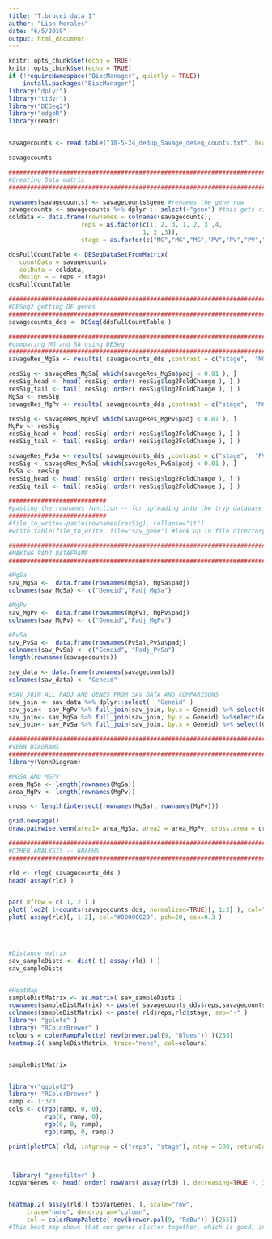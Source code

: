 ```yaml
---
title: "T.brucei data 1"
author: "Lian Morales"
date: "6/5/2019"
output: html_document
---
```


```r
knitr::opts_chunk$set(echo = TRUE)
knitr::opts_chunk$set(echo = TRUE)
if (!requireNamespace("BiocManager", quietly = TRUE))
    install.packages("BiocManager")
library("dplyr")
library("tidyr")
library("DESeq2")
library("edgeR")
library(readr)


savagecounts <- read.table("18-5-24_dedup_Savage_deseq_counts.txt", header = TRUE)

savagecounts

```

```r
#########################################################################################################################
#Creating Data matrix 
#########################################################################################################################

rownames(savagecounts) <- savagecounts$gene #renames the gene row
savagecounts <- savagecounts %>% dplyr :: select(-"gene") #this gets rid of the name gene in table
coldata <- data.frame(rownames = colnames(savagecounts),
                    reps = as.factor(c(1, 2, 3, 1, 2, 3 ,4,
                                     1, 2 ,3)), 
                    stage = as.factor(c("MG","MG","MG","PV","PV","PV","PV","SA","SA","SA")))

ddsFullCountTable <- DESeqDataSetFromMatrix(
   countData = savagecounts,
   colData = coldata,
   design = ~ reps + stage)
ddsFullCountTable

```

```r
#########################################################################################################################
#DESeq2 getting DE genes
#########################################################################################################################
savagecounts_dds <- DESeq(ddsFullCountTable )

```


```r
#########################################################################################################################
#comparing MG and SA using DESeq
#########################################################################################################################
savageRes_MgSa <- results( savagecounts_dds ,contrast = c("stage",  "MG","SA"))

resSig <- savageRes_MgSa[ which(savageRes_MgSa$padj < 0.01 ), ]
resSig_head <- head( resSig[ order( resSig$log2FoldChange ), ] )
resSig_tail <- tail( resSig[ order( resSig$log2FoldChange ), ] )
MgSa <- resSig
savageRes_MgPv <- results( savagecounts_dds ,contrast = c("stage",  "MG","PV"))

resSig <- savageRes_MgPv[ which(savageRes_MgPv$padj < 0.01 ), ]
MgPv <- resSig
resSig_head <- head( resSig[ order( resSig$log2FoldChange ), ] )
resSig_tail <- tail( resSig[ order( resSig$log2FoldChange ), ] )

savageRes_PvSa <- results( savagecounts_dds ,contrast = c("stage",  "PV","SA"))
resSig <- savageRes_PvSa[ which(savageRes_PvSa$padj < 0.01 ), ]
PvSa <- resSig
resSig_head <- head( resSig[ order( resSig$log2FoldChange ), ] )
resSig_tail <- tail( resSig[ order( resSig$log2FoldChange ), ] )

###########################
#pasting the rownames function -- for uploading into the tryp database
###########################
#file_to_write<-paste(rownames(resSig), collapse="\t")
#write.table(file_to_write, file="sav_gene") #look up in file directory, then delete quotation marks as well as the first rows that are not genes


```


```r
#########################################################################################################################
#MAKING PADJ DATAFRAME
#########################################################################################################################

#MgSa
sav_MgSa <-  data.frame(rownames(MgSa), MgSa$padj)
colnames(sav_MgSa) <- c("Geneid","Padj_MgSa")

#MgPv
sav_MgPv <-  data.frame(rownames(MgPv), MgPv$padj)
colnames(sav_MgPv) <- c("Geneid","Padj_MgPv")

#PvSa
sav_PvSa <-  data.frame(rownames(PvSa),PvSa$padj)
colnames(sav_PvSa) <- c("Geneid", "Padj_PvSa")
length(rownames(savagecounts))

sav_data <- data.frame(rownames(savagecounts))
colnames(sav_data) <- "Geneid"

#SAV_JOIN ALL PADJ AND GENES FROM SAV DATA AND COMPARISONS
sav_join <- sav_data %>% dplyr::select(  "Geneid" )
sav_join<- sav_MgPv %>% full_join(sav_join, by.x = Geneid) %>% select(Geneid,Padj_MgPv)
sav_join<- sav_MgSa %>% full_join(sav_join, by.x = Geneid) %>%select(Geneid,Padj_MgPv,Padj_MgSa)
sav_join<- sav_PvSa %>% full_join(sav_join, by.x = Geneid) %>% select(Geneid,Padj_MgPv,Padj_MgSa,Padj_PvSa)

```


```r

#########################################################################################################################
#VENN DIAGRAMS
#########################################################################################################################
library(VennDiagram)

#MGSA AND MGPV
area_MgSa <- length(rownames(MgSa))
area_MgPv <- length(rownames(MgPv))

cross <- length(intersect(rownames(MgSa), rownames(MgPv)))

grid.newpage()
draw.pairwise.venn(area1= area_MgSa, area2 = area_MgPv, cross.area = cross, category = c("MgSa","MgPv"),lty = rep("blank",2),fill = c("light blue", "light green"))

```





```r
#########################################################################################################################
#OTHER ANALYSIS -- GRAPHS
#########################################################################################################################

rld <- rlog( savagecounts_dds )
head( assay(rld) )


par( mfrow = c( 1, 2 ) )
plot( log2( 1+counts(savagecounts_dds, normalized=TRUE)[, 1:2] ), col="#00000020", pch=20, cex=0.3 )
plot( assay(rld)[, 1:2], col="#00000020", pch=20, cex=0.3 )




#Distance matrix
sav_sampleDists <- dist( t( assay(rld) ) )
sav_sampleDists


#HeatMap
sampleDistMatrix <- as.matrix( sav_sampleDists )
rownames(sampleDistMatrix) <- paste( savagecounts_dds$reps,savagecounts_dds$stage, sep="-" )
colnames(sampleDistMatrix) <- paste( rld$reps,rld$stage, sep="-" )
library( "gplots" )
library( "RColorBrewer" )
colours = colorRampPalette( rev(brewer.pal(9, "Blues")) )(255)
heatmap.2( sampleDistMatrix, trace="none", col=colours)


sampleDistMatrix


library("ggplot2")
library( "RColorBrewer" )
ramp <- 1:3/3
cols <- c(rgb(ramp, 0, 0),
          rgb(0, ramp, 0),
          rgb(0, 0, ramp),
          rgb(ramp, 0, ramp))

print(plotPCA( rld, intgroup = c("reps", "stage"), ntop = 500, returnData = FALSE), col = cols)



 library( "genefilter" )
topVarGenes <- head( order( rowVars( assay(rld) ), decreasing=TRUE ), 35 )


heatmap.2( assay(rld)[ topVarGenes, ], scale="row",
     trace="none", dendrogram="column",
     col = colorRampPalette( rev(brewer.pal(9, "RdBu")) )(255))
#This heat map shows that our genes cluster together, which is good, and is expected. Also using the dendrogram(the tree) we can see that the MG and the PCV are more closely related than the SA, and more closely which stages 1,2,3,4 are more closely related. 
```



